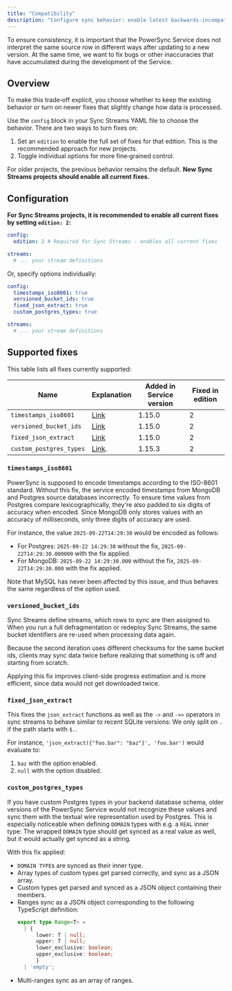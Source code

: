 ```yaml
---
title: "Compatibility"
description: "Configure sync behavior: enable latest backwards-incompatible fixes (recommended for new projects) or keep legacy behavior."
---
```


To ensure consistency, it is important that the PowerSync Service does not interpret the same source row in different ways after updating to a new version.
At the same time, we want to fix bugs or other inaccuracies that have accumulated during the development of the Service.

## Overview

To make this trade‑off explicit, you choose whether to keep the existing behavior or turn on newer fixes that slightly change how data is processed.

Use the `config` block in your Sync Streams YAML file to choose the behavior. There are two ways to turn fixes on:

1. Set an `edition` to enable the full set of fixes for that edition. This is the recommended approach for new projects.
2. Toggle individual options for more fine‑grained control.

For older projects, the previous behavior remains the default. **New Sync Streams projects should enable all current fixes.**

## Configuration

**For Sync Streams projects, it is recommended to enable all current fixes by setting `edition: 2`:**

```yaml sync_streams.yaml
config:
  edition: 2 # Required for Sync Streams - enables all current fixes

streams:
  # ... your stream definitions
```

Or, specify options individually:

```yaml sync_streams.yaml
config:
  timestamps_iso8601: true
  versioned_bucket_ids: true
  fixed_json_extract: true
  custom_postgres_types: true

streams:
  # ... your stream definitions
```

## Supported fixes

This table lists all fixes currently supported:

| Name                       | Explanation                        | Added in Service version     | Fixed in edition |
|----------------------------|------------------------------------|--------------|------------------|
| `timestamps_iso8601`       | [Link](#timestamps-iso8601)        | 1.15.0       | 2                |
| `versioned_bucket_ids`     | [Link](#versioned-bucket-ids)      | 1.15.0       | 2                |
| `fixed_json_extract`       | [Link](#fixed-json-extract)        | 1.15.0       | 2                |
| `custom_postgres_types`    | [Link](#custom-postgres-types).    | 1.15.3       | 2                |

### `timestamps_iso8601`

PowerSync is supposed to encode timestamps according to the ISO-8601 standard.
Without this fix, the service encoded timestamps from MongoDB and Postgres source databases incorrectly.
To ensure time values from Postgres compare lexicographically, they're also padded to six digits of accuracy when encoded.
Since MongoDB only stores values with an accuracy of milliseconds, only three digits of accuracy are used.

For instance, the value `2025-09-22T14:29:30` would be encoded as follows:

- For Postgres: `2025-09-22 14:29:30` without the fix, `2025-09-22T14:29:30.000000` with the fix applied.
- For MongoDB: `2025-09-22 14:29:30.000` without the fix, `2025-09-22T14:29:30.000` with the fix applied.

Note that MySQL has never been affected by this issue, and thus behaves the same regardless of the option used.

### `versioned_bucket_ids`

Sync Streams define streams, which rows to sync are then assigned to. When you run a full defragmentation or
redeploy Sync Streams, the same bucket identifiers are re-used when processing data again.

Because the second iteration uses different checksums for the same bucket ids, clients may sync data
twice before realizing that something is off and starting from scratch.

Applying this fix improves client-side progress estimation and is more efficient, since data would not get
downloaded twice.

### `fixed_json_extract`

This fixes the `json_extract` functions as well as the `->` and `->>` operators in sync streams to behave similar
to recent SQLite versions: We only split on `.` if the path starts with `$.`.

For instance, `'json_extract({"foo.bar": "baz"}', 'foo.bar')` would evaluate to:

1. `baz` with the option enabled.
2. `null` with the option disabled.

### `custom_postgres_types`

If you have custom Postgres types in your backend database schema, older versions of the PowerSync Service
would not recognize these values and sync them with the textual wire representation used by Postgres.
This is especially noticeable when defining `DOMAIN` types with e.g. a `REAL` inner type: The wrapped
`DOMAIN` type should get synced as a real value as well, but it would actually get synced as a string.

With this fix applied:

- `DOMAIN TYPE`s are synced as their inner type.
- Array types of custom types get parsed correctly, and sync as a JSON array.
- Custom types get parsed and synced as a JSON object containing their members.
- Ranges sync as a JSON object corresponding to the following TypeScript definition:
  ```TypeScript
  export type Range<T> =
    | {
        lower: T | null;
        upper: T | null;
        lower_exclusive: boolean;
        upper_exclusive: boolean;
        }
    | 'empty';
  ```
- Multi-ranges sync as an array of ranges.
